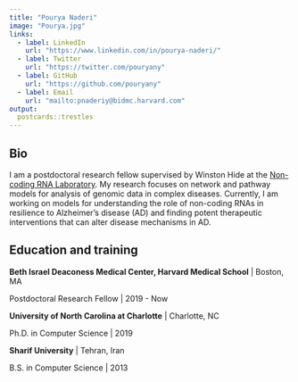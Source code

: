 ```yaml
---
title: "Pourya Naderi"
image: "Pourya.jpg"
links:
  - label: LinkedIn
    url: "https://www.linkedin.com/in/pourya-naderi/"
  - label: Twitter
    url: "https://twitter.com/pouryany"
  - label: GitHub
    url: "https://github.com/pouryany"
  - label: Email
    url: "mailto:pnaderiy@bidmc.harvard.com"
output:
  postcards::trestles
---
```

 
## Bio

I am a postdoctoral research fellow supervised by Winston Hide at the [Non-coding RNA Laboratory](https://www.hidelab.net/). My research focuses on network and pathway models for analysis of genomic data in complex diseases. Currently, I am working on models for understanding the role of non-coding RNAs in resilience to Alzheimer's disease (AD) and finding potent therapeutic interventions that can alter disease mechanisms in AD.

## Education and training
**Beth Israel Deaconess Medical Center, Harvard Medical School** | Boston, MA

Postdoctoral Research Fellow | 2019 - Now

**University of North Carolina at Charlotte** | Charlotte, NC

Ph.D. in Computer Science | 2019

**Sharif University** | Tehran, Iran

B.S. in Computer Science |  2013
